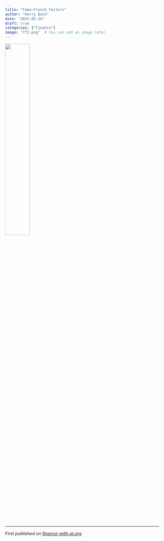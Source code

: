 ```yaml
---
title: "Fama-French Factors"
author: "Kerry Back"
date: "2025-05-14"
draft: true
categories: ["Finance"]
image: "ff2.png"  # You can add an image later
---
```


![](ff2.png){width=40% fig-align="center"}

---

*First published on [finance-with-ai.org](https://finance-with-ai.org)* 